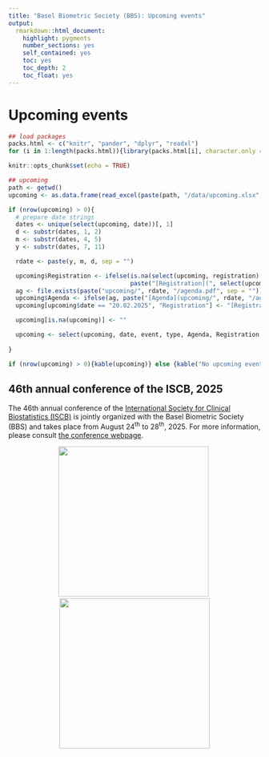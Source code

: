 ```yaml
---
title: "Basel Biometric Society (BBS): Upcoming events"
output: 
  rmarkdown::html_document:
    highlight: pygments
    number_sections: yes
    self_contained: yes
    toc: yes
    toc_depth: 2
    toc_float: yes
---
```


# Upcoming events
  
```r
## load packages
packs.html <- c("knitr", "pander", "dplyr", "readxl")
for (i in 1:length(packs.html)){library(packs.html[i], character.only = TRUE)}

knitr::opts_chunk$set(echo = TRUE)

## upcoming   
path <- getwd()
upcoming <- as.data.frame(read_excel(paste(path, "/data/upcoming.xlsx", sep = ""), col_types = NULL))

if (nrow(upcoming) > 0){
  # prepare date strings
  dates <- unique(select(upcoming, date))[, 1]
  d <- substr(dates, 1, 2)
  m <- substr(dates, 4, 5)
  y <- substr(dates, 7, 11)

  rdate <- paste(y, m, d, sep = "")

  upcoming$Registration <- ifelse(is.na(select(upcoming, registration)[, 1]), "", 
                                  paste("[Registration](", select(upcoming, registration)[, 1], ")", sep = ""))
  ag <- file.exists(paste("upcoming/", rdate, "/agenda.pdf", sep = ""))
  upcoming$Agenda <- ifelse(ag, paste("[Agenda](upcoming/", rdate, "/agenda.pdf)", sep = ""), "")
  upcoming[upcoming$date == "20.02.2025", "Registration"] <- "[Registration for the event](https://docs.google.com/forms/d/e/1FAIpQLSdBQBsPYqv65htk3XKUYyYzpe8cCOJE12edltFy5m7VmJj6Cw/viewform)<br><br>[Application for mentors](https://docs.google.com/forms/d/e/1FAIpQLSeNESs9AJKrUXmLBv_wiiHKjWJHWEJ2nq89ZiS3SPLfy4JMfw/viewform)<br><br>[Application for mentees](https://docs.google.com/forms/d/e/1FAIpQLSeURnmnkwiuZkw0v45tBPdHQ1ameYc1xLx7de2zHOsdErplHg/viewform) (will open after the event)"

  upcoming[is.na(upcoming)] <- ""

  upcoming <- select(upcoming, date, event, type, Agenda, Registration, comment) %>% rename("Date" = date, "Event" = event, "Type of event" = type, 
                                                                                            "Comment" = comment)
}
```

```r
if (nrow(upcoming) > 0){kable(upcoming)} else {kable("No upcoming events announced yet. Check back later!", col.names = "")}
```

## 46th annual conference of the ISCB, 2025
The 46th annual conference of the <a href="https://iscb.international">International Society for Clinical Biostatistics (ISCB)</a> is jointly organized with the Basel Biometric Society (BBS) and takes place from August 24<sup>th</sup> to 28<sup>th</sup>, 2025. For more information, please consult [the conference webpage](https://iscb2025.info).

<center><a href="https://iscb2025.info">![](bbs_logo.gif){height=300px}</a>&nbsp;<a href="https://iscb2025.info">![](iscb2025-logo-compressed.jpg){height=300px}</a></center>
